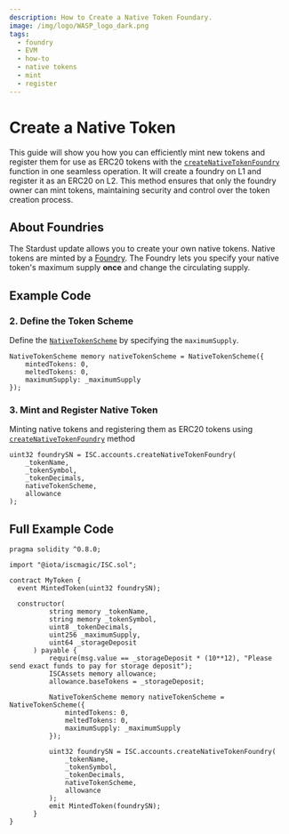 ```yaml
---
description: How to Create a Native Token Foundary.
image: /img/logo/WASP_logo_dark.png
tags:
  - foundry
  - EVM
  - how-to
  - native tokens
  - mint
  - register
---
```



# Create a Native Token

This guide will show you how you can efficiently mint new tokens and register them for use as ERC20 tokens with the [`createNativeTokenFoundry`](../../../../../../references/iota-chains/magic-contract/ISCAccounts.md#createnativetokenfoundry) function in one seamless operation. It will create a foundry on L1 and register it as an ERC20 on L2. This method ensures that only the foundry owner can mint tokens, maintaining security and control over the token creation process.

## About Foundries

The Stardust update allows you to create your own native tokens. Native tokens are minted by a [Foundry](https://github.com/iotaledger/tips/blob/main/tips/TIP-0018/tip-0018.md#foundry-output). 
The Foundry lets you specify your native token's maximum supply **once** and change the circulating supply.

## Example Code

<ExampleCodeIntro/>

### 2. Define the Token Scheme

Define the [`NativeTokenScheme`](../../../../../../references/iota-chains/magic-contract/ISCTypes.md#nativetokenscheme) by specifying the `maximumSupply`.

```solidity
NativeTokenScheme memory nativeTokenScheme = NativeTokenScheme({
    mintedTokens: 0,
    meltedTokens: 0,
    maximumSupply: _maximumSupply
});
```

### 3. Mint and Register Native Token 

Minting native tokens and registering them as ERC20 tokens using [`createNativeTokenFoundry`](../../../../../../references/iota-chains/magic-contract/ISCAccounts.md#createnativetokenfoundry) method

```solidity
uint32 foundrySN = ISC.accounts.createNativeTokenFoundry(
    _tokenName, 
    _tokenSymbol, 
    _tokenDecimals, 
    nativeTokenScheme, 
    allowance
);
```

## Full Example Code

```solidity
pragma solidity ^0.8.0;

import "@iota/iscmagic/ISC.sol";

contract MyToken {
  event MintedToken(uint32 foundrySN); 

  constructor(
          string memory _tokenName, 
          string memory _tokenSymbol, 
          uint8 _tokenDecimals, 
          uint256 _maximumSupply,
          uint64 _storageDeposit
      ) payable {
          require(msg.value == _storageDeposit * (10**12), "Please send exact funds to pay for storage deposit");
          ISCAssets memory allowance;
          allowance.baseTokens = _storageDeposit;

          NativeTokenScheme memory nativeTokenScheme = NativeTokenScheme({
              mintedTokens: 0,
              meltedTokens: 0,
              maximumSupply: _maximumSupply
          });

          uint32 foundrySN = ISC.accounts.createNativeTokenFoundry(
              _tokenName, 
              _tokenSymbol, 
              _tokenDecimals, 
              nativeTokenScheme, 
              allowance
          );
          emit MintedToken(foundrySN);
      }
}
```
